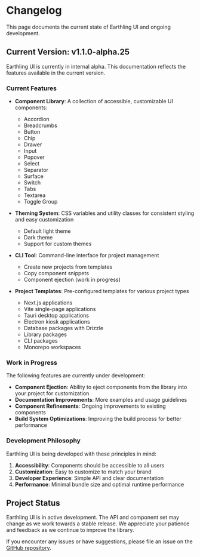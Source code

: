 # Changelog

This page documents the current state of Earthling UI and ongoing development.

## Current Version: v1.1.0-alpha.25

Earthling UI is currently in internal alpha. This documentation reflects the features available in the current version.

### Current Features

- **Component Library**: A collection of accessible, customizable UI components:

  - Accordion
  - Breadcrumbs
  - Button
  - Chip
  - Drawer
  - Input
  - Popover
  - Select
  - Separator
  - Surface
  - Switch
  - Tabs
  - Textarea
  - Toggle Group

- **Theming System**: CSS variables and utility classes for consistent styling and easy customization

  - Default light theme
  - Dark theme
  - Support for custom themes

- **CLI Tool**: Command-line interface for project management

  - Create new projects from templates
  - Copy component snippets
  - Component ejection (work in progress)

- **Project Templates**: Pre-configured templates for various project types
  - Next.js applications
  - Vite single-page applications
  - Tauri desktop applications
  - Electron kiosk applications
  - Database packages with Drizzle
  - Library packages
  - CLI packages
  - Monorepo workspaces

### Work in Progress

The following features are currently under development:

- **Component Ejection**: Ability to eject components from the library into your project for customization
- **Documentation Improvements**: More examples and usage guidelines
- **Component Refinements**: Ongoing improvements to existing components
- **Build System Optimizations**: Improving the build process for better performance

### Development Philosophy

Earthling UI is being developed with these principles in mind:

1. **Accessibility**: Components should be accessible to all users
2. **Customization**: Easy to customize to match your brand
3. **Developer Experience**: Simple API and clear documentation
4. **Performance**: Minimal bundle size and optimal runtime performance

## Project Status

Earthling UI is in active development. The API and component set may change as we work towards a stable release. We appreciate your patience and feedback as we continue to improve the library.

If you encounter any issues or have suggestions, please file an issue on the [GitHub repository](https://github.com/earthling-collective/earthling-ui/issues).
